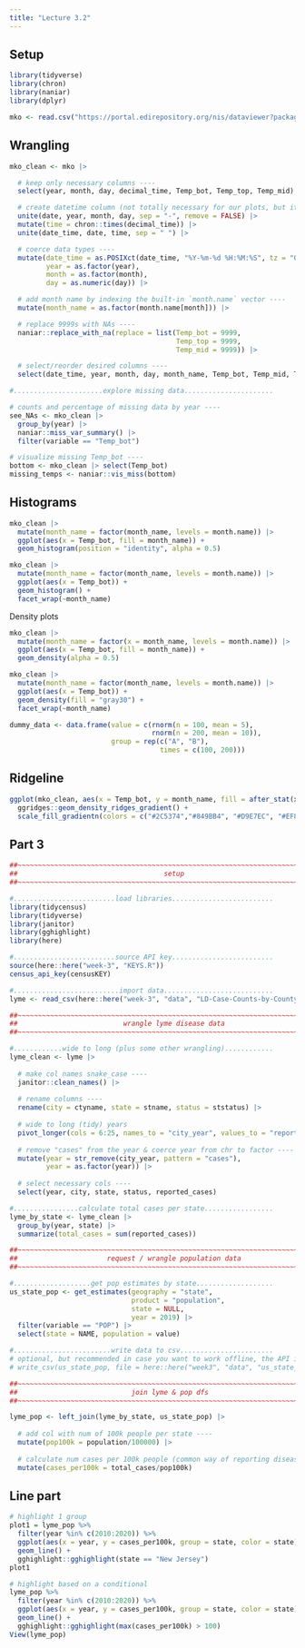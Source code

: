 ```yaml
---
title: "Lecture 3.2"
---
```


## Setup
```r
library(tidyverse)
library(chron)
library(naniar)
library(dplyr)
```

```r
mko <- read.csv("https://portal.edirepository.org/nis/dataviewer?packageid=knb-lter-sbc.2007.17&entityid=02629ecc08a536972dec021f662428aa")
```

## Wrangling
```r
mko_clean <- mko |>

  # keep only necessary columns ----
  select(year, month, day, decimal_time, Temp_bot, Temp_top, Temp_mid) |>

  # create datetime column (not totally necessary for our plots, but it can helpful to know how to do this!) ----
  unite(date, year, month, day, sep = "-", remove = FALSE) |>
  mutate(time = chron::times(decimal_time)) |>
  unite(date_time, date, time, sep = " ") |>

  # coerce data types ----
  mutate(date_time = as.POSIXct(date_time, "%Y-%m-%d %H:%M:%S", tz = "GMT"), # see <https://www.neonscience.org/resources/learning-hub/tutorials/dc-convert-date-time-posix-r> for overview of POSIXct vs POSIXlt
         year = as.factor(year),
         month = as.factor(month),
         day = as.numeric(day)) |>

  # add month name by indexing the built-in `month.name` vector ----
  mutate(month_name = as.factor(month.name[month])) |>

  # replace 9999s with NAs ----
  naniar::replace_with_na(replace = list(Temp_bot = 9999, 
                                         Temp_top = 9999, 
                                         Temp_mid = 9999)) |>

  # select/reorder desired columns ----
  select(date_time, year, month, day, month_name, Temp_bot, Temp_mid, Temp_top)

#......................explore missing data......................

# counts and percentage of missing data by year ----
see_NAs <- mko_clean |> 
  group_by(year) |> 
  naniar::miss_var_summary() |>
  filter(variable == "Temp_bot")

# visualize missing Temp_bot ----
bottom <- mko_clean |> select(Temp_bot)
missing_temps <- naniar::vis_miss(bottom)
```


## Histograms

```r
mko_clean |> 
  mutate(month_name = factor(month_name, levels = month.name)) |> 
  ggplot(aes(x = Temp_bot, fill = month_name)) +
  geom_histogram(position = "identity", alpha = 0.5)
```


```r
mko_clean |> 
  mutate(month_name = factor(month_name, levels = month.name)) |> 
  ggplot(aes(x = Temp_bot)) +
  geom_histogram() +
  facet_wrap(~month_name)
```

Density plots

```r
mko_clean |> 
  mutate(month_name = factor(x = month_name, levels = month.name)) |> 
  ggplot(aes(x = Temp_bot, fill = month_name)) +
  geom_density(alpha = 0.5)
```

```r
mko_clean |> 
  mutate(month_name = factor(month_name, levels = month.name)) |> 
  ggplot(aes(x = Temp_bot)) +
  geom_density(fill = "gray30") +
  facet_wrap(~month_name)
```


```r
dummy_data <- data.frame(value = c(rnorm(n = 100, mean = 5),
                                   rnorm(n = 200, mean = 10)),
                         group = rep(c("A", "B"),
                                     times = c(100, 200)))
```


## Ridgeline

```r
ggplot(mko_clean, aes(x = Temp_bot, y = month_name, fill = after_stat(x))) +
  ggridges::geom_density_ridges_gradient() +
  scale_fill_gradientn(colors = c("#2C5374","#849BB4", "#D9E7EC", "#EF8080", "#8B3A3A"))
```

## Part 3

```r
##~~~~~~~~~~~~~~~~~~~~~~~~~~~~~~~~~~~~~~~~~~~~~~~~~~~~~~~~~~~~~~~~~~~~~~~~~~~~~~
##                                    setup                                 ----
##~~~~~~~~~~~~~~~~~~~~~~~~~~~~~~~~~~~~~~~~~~~~~~~~~~~~~~~~~~~~~~~~~~~~~~~~~~~~~~

#.........................load libraries.........................
library(tidycensus)
library(tidyverse)
library(janitor)
library(gghighlight)
library(here)

#.........................source API key.........................
source(here::here("week-3", "KEYS.R"))
census_api_key(censusKEY)

#..........................import data...........................
lyme <- read_csv(here::here("week-3", "data", "LD-Case-Counts-by-County-01-20.csv"))

##~~~~~~~~~~~~~~~~~~~~~~~~~~~~~~~~~~~~~~~~~~~~~~~~~~~~~~~~~~~~~~~~~~~~~~~~~~~~~~
##                          wrangle lyme disease data                       ----
##~~~~~~~~~~~~~~~~~~~~~~~~~~~~~~~~~~~~~~~~~~~~~~~~~~~~~~~~~~~~~~~~~~~~~~~~~~~~~~

#............wide to long (plus some other wrangling)............
lyme_clean <- lyme |> 
  
  # make col names snake_case ----
  janitor::clean_names() |> 
  
  # rename columns ----
  rename(city = ctyname, state = stname, status = ststatus) |> 
  
  # wide to long (tidy) years
  pivot_longer(cols = 6:25, names_to = "city_year", values_to = "reported_cases") |> 
  
  # remove "cases" from the year & coerce year from chr to factor ----
  mutate(year = str_remove(city_year, pattern = "cases"),
         year = as.factor(year)) |> 
  
  # select necessary cols ----
  select(year, city, state, status, reported_cases)

#................calculate total cases per state.................
lyme_by_state <- lyme_clean |> 
  group_by(year, state) |> 
  summarize(total_cases = sum(reported_cases)) 

##~~~~~~~~~~~~~~~~~~~~~~~~~~~~~~~~~~~~~~~~~~~~~~~~~~~~~~~~~~~~~~~~~~~~~~~~~~~~~~
##                      request / wrangle population data                   ----
##~~~~~~~~~~~~~~~~~~~~~~~~~~~~~~~~~~~~~~~~~~~~~~~~~~~~~~~~~~~~~~~~~~~~~~~~~~~~~~

#...................get pop estimates by state...................
us_state_pop <- get_estimates(geography = "state", 
                              product = "population",
                              state = NULL, 
                              year = 2019) |> 
  filter(variable == "POP") |> 
  select(state = NAME, population = value) 

#........................write data to csv.......................
# optional, but recommended in case you want to work offline, the API is down, etc. (you can then read in your saved data file rather than run the above code)
# write_csv(us_state_pop, file = here::here("week3", "data", "us_state_pop.csv"))

##~~~~~~~~~~~~~~~~~~~~~~~~~~~~~~~~~~~~~~~~~~~~~~~~~~~~~~~~~~~~~~~~~~~~~~~~~~~~~~
##                            join lyme & pop dfs                           ----
##~~~~~~~~~~~~~~~~~~~~~~~~~~~~~~~~~~~~~~~~~~~~~~~~~~~~~~~~~~~~~~~~~~~~~~~~~~~~~~

lyme_pop <- left_join(lyme_by_state, us_state_pop) |> 
  
  # add col with num of 100k people per state ----
  mutate(pop100k = population/100000) |> 
  
  # calculate num cases per 100k people (common way of reporting disease incidence) ----
  mutate(cases_per100k = total_cases/pop100k) 
```

## Line part

```r
# highlight 1 group
plot1 = lyme_pop %>% 
  filter(year %in% c(2010:2020)) %>% 
  ggplot(aes(x = year, y = cases_per100k, group = state, color = state)) +
  geom_line() +
  gghighlight::gghighlight(state == "New Jersey")
plot1

# highlight based on a conditional
lyme_pop %>% 
  filter(year %in% c(2010:2020)) %>% 
  ggplot(aes(x = year, y = cases_per100k, group = state, color = state)) +
  geom_line() +
  gghighlight::gghighlight(max(cases_per100k) > 100)
View(lyme_pop)
```

















